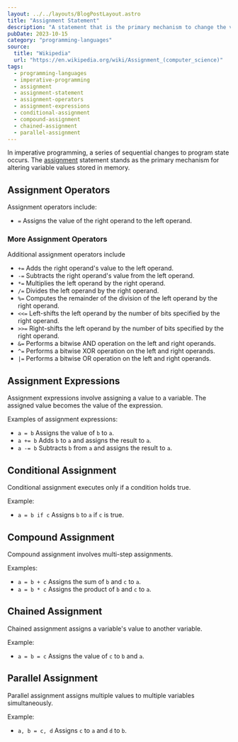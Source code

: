 ```yaml
---
layout: ../../layouts/BlogPostLayout.astro
title: "Assignment Statement"
description: "A statement that is the primary mechanism to change the values of variables in memory"
pubDate: 2023-10-15
category: "programming-languages"
source:
  title: "Wikipedia"
  url: "https://en.wikipedia.org/wiki/Assignment_(computer_science)"
tags:
  - programming-languages
  - imperative-programming
  - assignment
  - assignment-statement
  - assignment-operators
  - assignment-expressions
  - conditional-assignment
  - compound-assignment
  - chained-assignment
  - parallel-assignment
---
```


In imperative programming, a series of sequential changes to program state occurs. The [assignment](<https://en.wikipedia.org/wiki/Assignment_(computer_science)>)<Icon name="noto:link" class="inline" /> statement stands as the primary mechanism for altering variable values stored in memory.

## Assignment Operators

Assignment operators include:

- `=` Assigns the value of the right operand to the left operand.

### More Assignment Operators<Icon name="noto:star-struck" class="inline ml-1 w-8 h-8" />

Additional assignment operators include

- `+=` Adds the right operand's value to the left operand.
- `-=` Subtracts the right operand's value from the left operand.
- `*=` Multiplies the left operand by the right operand.
- `/=` Divides the left operand by the right operand.
- `%=` Computes the remainder of the division of the left operand by the right operand.
- `<<=` Left-shifts the left operand by the number of bits specified by the right operand.
- `>>=` Right-shifts the left operand by the number of bits specified by the right operand.
- `&=` Performs a bitwise AND operation on the left and right operands.
- `^=` Performs a bitwise XOR operation on the left and right operands.
- `|=` Performs a bitwise OR operation on the left and right operands.

## Assignment Expressions <Icon name="noto:megaphone" class="inline ml-1 w-8 h-8" />

Assignment expressions involve assigning a value to a variable. The assigned value becomes the value of the expression.

Examples of assignment expressions:

- `a = b` Assigns the value of `b` to `a`.
- `a += b` Adds `b` to `a` and assigns the result to `a`.
- `a -= b` Subtracts `b` from `a` and assigns the result to `a`.

## Conditional Assignment <Icon name="noto:question-mark" class="inline ml-1 w-8 h-8" />

Conditional assignment executes only if a condition holds true.

Example:

- `a = b if c` Assigns `b` to `a` if `c` is true.

## Compound Assignment <Icon name="noto:hammer" class="inline ml-1 w-8 h-8" />

Compound assignment involves multi-step assignments.

Examples:

- `a = b + c` Assigns the sum of `b` and `c` to `a`.
- `a = b * c` Assigns the product of `b` and `c` to `a`.

## Chained Assignment <Icon name="noto:chains" class="inline ml-1 w-8 h-8" />

Chained assignment assigns a variable's value to another variable.

Example:

- `a = b = c` Assigns the value of `c` to `b` and `a`.

## Parallel Assignment <Icon name="noto:parachute" class="inline ml-1 w-8 h-8" />

Parallel assignment assigns multiple values to multiple variables simultaneously.

Example:

- `a, b = c, d` Assigns `c` to `a` and `d` to `b`.
